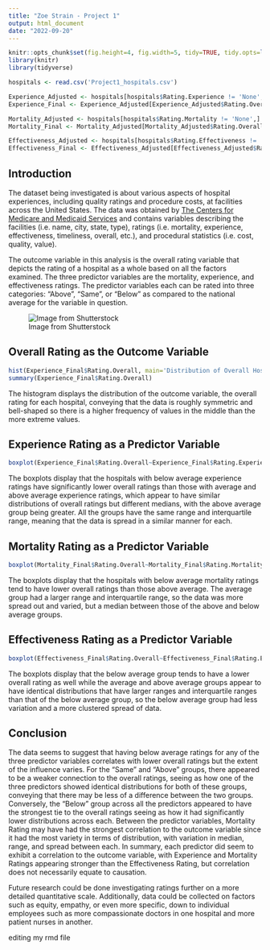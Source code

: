 ```yaml
---
title: "Zoe Strain - Project 1"
output: html_document
date: "2022-09-20"
---
```


```r
knitr::opts_chunk$set(fig.height=4, fig.width=5, tidy=TRUE, tidy.opts=list(width.cutoff=60))
library(knitr)
library(tidyverse)
```

```r
hospitals <- read.csv('Project1_hospitals.csv')

Experience_Adjusted <- hospitals[hospitals$Rating.Experience != 'None',] 
Experience_Final <- Experience_Adjusted[Experience_Adjusted$Rating.Overall != -1,]

Mortality_Adjusted <- hospitals[hospitals$Rating.Mortality != 'None',]
Mortality_Final <- Mortality_Adjusted[Mortality_Adjusted$Rating.Overall != -1,]

Effectiveness_Adjusted <- hospitals[hospitals$Rating.Effectiveness != 'None',]
Effectiveness_Final <- Effectiveness_Adjusted[Effectiveness_Adjusted$Rating.Overall != -1,]
```

## Introduction  

The dataset being investigated is about various aspects of hospital experiences, including quality ratings and procedure costs, at facilities across the United States. The data was obtained by [The Centers for Medicare and Medicaid Services](www.cms.gov) and contains variables describing the facilities (i.e. name, city, state, type), ratings (i.e. mortality, experience, effectiveness, timeliness, overall, etc.), and procedural statistics (i.e. cost, quality, value).

The outcome variable in this analysis is the overall rating variable that depicts the rating of a hospital as a whole based on all the factors examined. The three predictor variables are the mortality, experience, and effectiveness ratings. The predictor variables each can be rated into three categories: "Above", "Same", or "Below" as compared to the national average for the variable in question.

![Image from Shutterstock](https://external-content.duckduckgo.com/iu/?u=http%3A%2F%2Fthink.kera.org%2Fwp-content%2Fuploads%2F2017%2F01%2Fshutterstock_298737923.jpg&f=1&nofb=1)  

## Overall Rating as the Outcome Variable  

```r
hist(Experience_Final$Rating.Overall, main='Distribution of Overall Hospital Ratings', xlab='Overall Rating')
summary(Experience_Final$Rating.Overall)
```

The histogram displays the distribution of the outcome variable, the overall rating for each hospital, conveying that the data is roughly symmetric and bell-shaped so there is a higher frequency of values in the middle than the more extreme values.  


## Experience Rating as a Predictor Variable  
  
```r
boxplot(Experience_Final$Rating.Overall~Experience_Final$Rating.Experience, main='Overall Rating Based on Experience Rating',ylab='Overall Rating',xlab='Experience Rating', col=c('#0571b0','#ca0020'), pch=20)
```

The boxplots display that the hospitals with below average experience ratings have significantly lower overall ratings than those with average and above average experience ratings, which appear to have similar distributions of overall ratings but different medians, with the above average group being greater. All the groups have the same range and interquartile range, meaning that the data is spread in a similar manner for each.


## Mortality Rating as a Predictor Variable  

```r
boxplot(Mortality_Final$Rating.Overall~Mortality_Final$Rating.Mortality, main='Overall Rating Based on Mortality Rating',ylab='Overall Rating',xlab='Mortality Rating', col=c('#0571b0','#ca0020'), pch=20)
```

The boxplots display that the hospitals with below average mortality ratings tend to have lower overall ratings than those above average. The average group had a larger range and interquartile range, so the data was more spread out and varied, but a median between those of the above and below average groups.


## Effectiveness Rating as a Predictor Variable  

```r
boxplot(Effectiveness_Final$Rating.Overall~Effectiveness_Final$Rating.Effectiveness, main='Overall Rating Based on Effectiveness Rating',ylab='Overall Rating',xlab='Effectiveness Rating', col=c('#0571b0','#ca0020'), pch=20)
```

The boxplots display that the below average group tends to have a lower overall rating as well while the average and above average groups appear to have identical distributions that have larger ranges and interquartile ranges than that of the below average group, so the below average group had less variation and a more clustered spread of data.

## Conclusion

The data seems to suggest that having below average ratings for any of the three predictor variables correlates with lower overall ratings but the extent of the influence varies. For the "Same" and "Above" groups, there appeared to be a weaker connection to the overall ratings, seeing as how one of the three predictors showed identical distributions for both of these groups, conveying that there may be less of a difference between the two groups. Conversely, the "Below" group across all the predictors appeared to have the strongest tie to the overall ratings seeing as how it had significantly lower distributions across each. Between the predictor variables, Mortality Rating may have had the strongest correlation to the outcome variable since it had the most variety in terms of distribution, with variation in median, range, and spread between each. In summary, each predictor did seem to exhibit a correlation to the outcome variable, with Experience and Mortality Ratings appearing stronger than the Effectiveness Rating, but correlation does not necessarily equate to causation.

Future research could be done investigating ratings further on a more detailed quantitative scale. Additionally, data could be collected on factors such as equity, empathy, or even more specific, down to individual employees such as more compassionate doctors in one hospital and more patient nurses in another.

editing my rmd file
